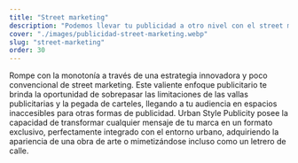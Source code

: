 ```yaml
---
title: "Street marketing"
description: "Podemos llevar tu publicidad a otro nivel con el street marketing. Puedes conseguir que tu marca llegue a más personas de una forma diferente, original y muy impactante."
cover: "./images/publicidad-street-marketing.webp"
slug: "street-marketing"
order: 30
---
```


<div class="container prose-2xl *:[h2]:font-bold *:[h2]:uppercase *:[h2]:leading-tight *:[h3]:font-bold">
  Rompe con la monotonía a través de una estrategia innovadora y poco
  convencional de street marketing. Este valiente enfoque publicitario te brinda
  la oportunidad de sobrepasar las limitaciones de las vallas publicitarias y la
  pegada de carteles, llegando a tu audiencia en espacios inaccesibles para
  otras formas de publicidad. Urban Style Publicity posee la capacidad de
  transformar cualquier mensaje de tu marca en un formato exclusivo,
  perfectamente integrado con el entorno urbano, adquiriendo la apariencia de
  una obra de arte o mimetizándose incluso como un letrero de calle.
</div>
